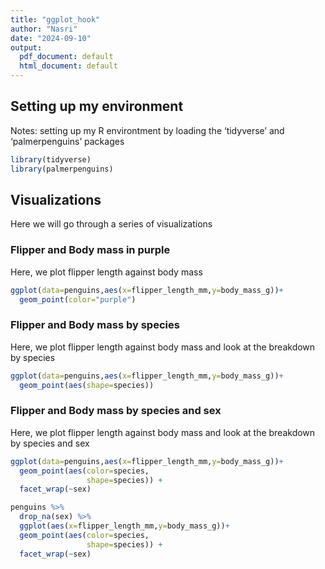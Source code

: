 ```yaml
---
title: "ggplot_hook"
author: "Nasri"
date: "2024-09-10"
output:
  pdf_document: default
  html_document: default
---
```


## Setting up my environment

Notes: setting up my R environtment by loading the 'tidyverse' and 'palmerpenguins' packages

```r
library(tidyverse)
library(palmerpenguins)
```

## Visualizations

Here we will go through a series of visualizations

### Flipper and Body mass in purple

Here, we plot flipper length against body mass

```r
ggplot(data=penguins,aes(x=flipper_length_mm,y=body_mass_g))+
  geom_point(color="purple")
```

### Flipper and Body mass by species

Here, we plot flipper length against body mass and look at the breakdown by species

```r
ggplot(data=penguins,aes(x=flipper_length_mm,y=body_mass_g))+
  geom_point(aes(shape=species))
```

### Flipper and Body mass by species and sex

Here, we plot flipper length against body mass and look at the breakdown by species and sex

```r
ggplot(data=penguins,aes(x=flipper_length_mm,y=body_mass_g))+
  geom_point(aes(color=species,
                 shape=species)) +
  facet_wrap(~sex)
```

```r
penguins %>%
  drop_na(sex) %>%
  ggplot(aes(x=flipper_length_mm,y=body_mass_g))+
  geom_point(aes(color=species,
                 shape=species)) +
  facet_wrap(~sex)
```
